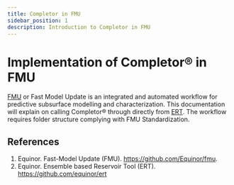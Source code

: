 ```yaml
---
title: Completor in FMU
sidebar_position: 1
description: Introduction to Completor in FMU
---
```


# Implementation of Completor® in FMU

[FMU](https://github.com/Equinor/fmu) or Fast Model Update is an integrated and automated workflow for predictive subsurface modelling and characterization.
This documentation will explain on calling Completor® through directly from [ERT](https://github.com/equinor/ert). The workflow requires folder structure complying with FMU Standardization.

## References
1. Equinor. Fast-Model Update (FMU). https://github.com/Equinor/fmu.
2. Equinor. Ensemble based Reservoir Tool (ERT). https://github.com/equinor/ert
